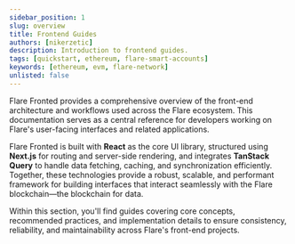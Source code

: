 ```yaml
---
sidebar_position: 1
slug: overview
title: Frontend Guides
authors: [nikerzetic]
description: Introduction to frontend guides.
tags: [quickstart, ethereum, flare-smart-accounts]
keywords: [ethereum, evm, flare-network]
unlisted: false
---
```


Flare Fronted provides a comprehensive overview of the front-end architecture and workflows used across the Flare ecosystem.
This documentation serves as a central reference for developers working on Flare's user-facing interfaces and related applications.

Flare Fronted is built with **React** as the core UI library, structured using **Next.js** for routing and server-side rendering, and integrates **TanStack Query** to handle data fetching, caching, and synchronization efficiently.
Together, these technologies provide a robust, scalable, and performant framework for building interfaces that interact seamlessly with the Flare blockchain—the blockchain for data.

Within this section, you'll find guides covering core concepts, recommended practices, and implementation details to ensure consistency, reliability, and maintainability across Flare's front-end projects.
